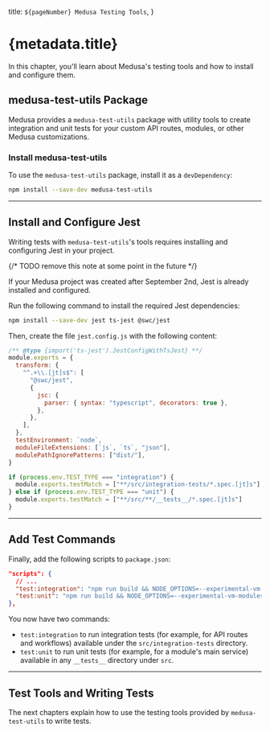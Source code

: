   title: `${pageNumber} Medusa Testing Tools`,
}

# {metadata.title}

In this chapter, you'll learn about Medusa's testing tools and how to install and configure them.

## medusa-test-utils Package

Medusa provides a `medusa-test-utils` package with utility tools to create integration and unit tests for your custom API routes, modules, or other Medusa customizations.

### Install medusa-test-utils

To use the `medusa-test-utils` package, install it as a `devDependency`:

```bash npm2yarn
npm install --save-dev medusa-test-utils
```

---

## Install and Configure Jest

Writing tests with `medusa-test-utils`'s tools requires installing and configuring Jest in your project.

{/* TODO remove this note at some point in the future */}

<Note>

If your Medusa project was created after September 2nd, Jest is already installed and configured.

</Note>

Run the following command to install the required Jest dependencies:

```bash npm2yarn
npm install --save-dev jest ts-jest @swc/jest
```

Then, create the file `jest.config.js` with the following content:

```js title="jest.config.js"
/** @type {import('ts-jest').JestConfigWithTsJest} **/
module.exports = {
  transform: {
    "^.+\\.[jt]s$": [
      "@swc/jest",
      {
        jsc: {
          parser: { syntax: "typescript", decorators: true },
        },
      },
    ],
  },
  testEnvironment: `node`,
  moduleFileExtensions: [`js`, `ts`, "json"],
  modulePathIgnorePatterns: ["dist/"],
}

if (process.env.TEST_TYPE === "integration") {
  module.exports.testMatch = ["**/src/integration-tests/*.spec.[jt]s"]
} else if (process.env.TEST_TYPE === "unit") {
  module.exports.testMatch = ["**/src/**/__tests__/*.spec.[jt]s"]
}
```

---

## Add Test Commands

Finally, add the following scripts to `package.json`:

```json title="package.json"
"scripts": {
  // ...
  "test:integration": "npm run build && NODE_OPTIONS=--experimental-vm-modules TEST_TYPE=integration jest --runInBand --forceExit",
  "test:unit": "npm run build && NODE_OPTIONS=--experimental-vm-modules TEST_TYPE=unit jest --runInBand --forceExit"
},
```

You now have two commands:

- `test:integration` to run integration tests (for example, for API routes and workflows) available under the `src/integration-tests` directory.
- `test:unit` to run unit tests (for example, for a module's main service) available in any `__tests__` directory under `src`.

---

## Test Tools and Writing Tests

The next chapters explain how to use the testing tools provided by `medusa-test-utils` to write tests.